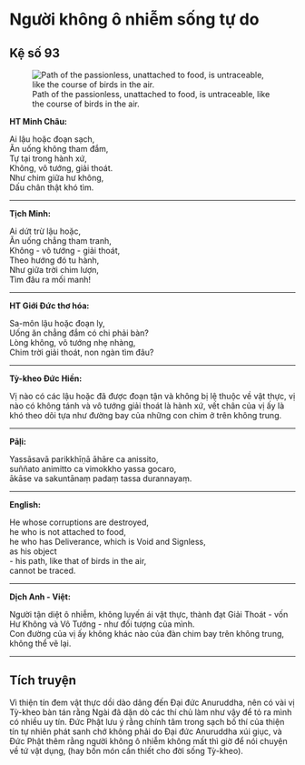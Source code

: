 # Người không ô nhiễm sống tự do {- #nguoi-khong-o-nhiem-song-tu-do}

## Kệ số 93 {- #ke-so-93}

![Path of the passionless, unattached to food, is untraceable, like the course of birds in the air.](images/kinh-phap-cu-ke-so-93-dhammapada-verse-93.jpg){fig-align="center" .lightbox}

**HT Minh Châu:**

Ai lậu hoặc đoạn sạch,  
Ăn uống không tham đắm,  
Tự tại trong hành xứ,  
Không, vô tướng, giải thoát.  
Như chim giữa hư không,  
Dấu chân thật khó tìm.  

<hr class="divider">

**Tịch Minh:**

Ai dứt trừ lậu hoặc,  
Ăn uống chẳng tham tranh,  
Không - vô tướng - giải thoát,  
Theo hướng đó tu hành,  
Như giữa trời chim lượn,  
Tìm đâu ra mối manh!  

<hr class="divider">

**HT Giới Đức thơ hóa:**

Sa-môn lậu hoặc đoạn ly,  
Uống ăn chẳng đắm có chi phải bàn?  
Lòng không, vô tướng nhẹ nhàng,  
Chim trời giải thoát, non ngàn tìm đâu?  

<hr class="divider">

**Tỳ-kheo Đức Hiền:**

Vị nào có các lậu hoặc đã được đoạn tận và không bị lệ thuộc về vật thực, vị nào có không tánh và vô tướng giải thoát là hành xứ, vết chân của vị ấy là khó theo dõi tựa như đường bay của những con chim ở trên không trung.  

<hr class="divider">

**Pāḷi:**

Yassāsavā parikkhīṇā āhāre ca anissito,  
suññato animitto ca vimokkho yassa gocaro,  
ākāse va sakuntānaṃ padaṃ tassa durannayaṃ.  

<hr class="divider">

**English:**

He whose corruptions are destroyed,  
he who is not attached to food,  
he who has Deliverance, which is Void and Signless,  
as his object  
- his path, like that of birds in the air,  
cannot be traced.  

<hr class="divider">

**Dịch Anh - Việt:**

Người tận diệt ô nhiễm, không luyến ái vật thực, thành đạt Giải Thoát - vốn Hư Không và Vô Tướng - như đối tượng của mình.  
Con đường của vị ấy không khác nào của đàn chim bay trên không trung, không thể vẽ lại.  

<hr class="divider">

## Tích truyện {- #tich-truyen}

Vì thiện tín đem vật thực dồi dào dâng đến Ðại đức Anuruddha, nên có vài vị Tỳ-kheo bàn tán rằng Ngài đã dặn dò các thí chủ làm như vậy để tỏ ra mình có nhiều uy tín. Ðức Phật lưu ý rằng chính tâm trong sạch bố thí của thiện tín tự nhiên phát sanh chớ không phải do Ðại đức Anuruddha xúi giục, và Ðức Phật thêm rằng người không ô nhiễm không mất thì giờ để nói chuyện về tứ vật dụng, (hay bốn món cần thiết cho đời sống Tỳ-kheo).